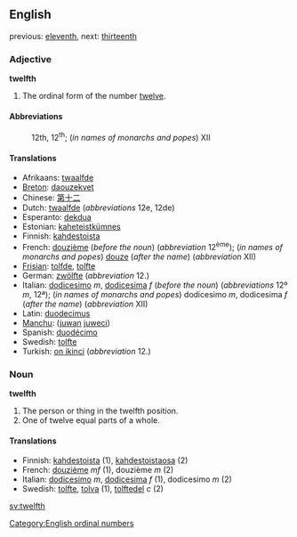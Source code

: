 ==English==

previous: [[eleventh]], next: [[thirteenth]]

===Adjective===
'''twelfth'''
# The ordinal form of the number [[twelve]].

====Abbreviations====
:12th, 12<sup>th</sup>; (''in names of monarchs and popes'') XII

====Translations====
* Afrikaans: [[twaalfde]]
* [[Breton]]: [[daouzekvet]]
* Chinese: [[第]][[十]][[二]]
* Dutch: [[twaalfde]] (''abbreviations'' 12e, 12de)
* Esperanto: [[dekdua]]
* Estonian: [[kaheteistkümnes]]
* Finnish: [[kahdestoista]]
* French: [[douzième]] (''before the noun'') (''abbreviation'' 12<sup>ème</sup>); (''in names of monarchs and popes'') [[douze]] (''after the name'') (''abbreviation'' XII)
* [[Frisian]]: [[tolfde]], [[tolfte]]
* German: [[zwölfte]] (''abbreviation'' 12.)
* Italian: [[dodicesimo]] ''m'', [[dodicesima]] ''f'' (''before the noun'') (''abbreviations'' 12º ''m'', 12ª); (''in names of monarchs and popes'') dodicesimo ''m'', dodicesima ''f'' (''after the name'') (''abbreviation'' XII)
* Latin: [[duodecimus]]
* [[Manchu]]: ([[juwan]] [[juweci]])
* Spanish: [[duodécimo]]
* Swedish: [[tolfte]]
* Turkish: [[on ikinci]] (''abbreviation'' 12.)

===Noun===
'''twelfth'''

#The person or thing in the twelfth position.
#One of twelve equal parts of a whole.

====Translations====

*Finnish: [[kahdestoista]] (1), [[kahdestoistaosa]] (2)
*French: [[douzième]] ''mf'' (1), douzième ''m'' (2)
*Italian: [[dodicesimo]] ''m'', [[dodicesima]] ''f'' (1), dodicesimo ''m'' (2)
*Swedish: [[tolfte]], [[tolva]] (1), [[tolftedel]] ''c'' (2)

[[Category:English ordinal numbers]]

[[sv:twelfth]]
